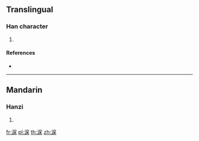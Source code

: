 {{character info/new}}
==Translingual==

===Han character===
{{Han char|rn=85|rad=水|as=08|sn=11|four=33194|canj=EHSD,EISD}}

# {{defn|Han|sort=水08}}

====References====
* {{Han ref|kx=0631.120|dkj=17680|hdz=31662.060|uh=6DED|ud=28141|bh=D5F8|bd=54776}}

----

==Mandarin==

===Hanzi===
{{cmn-hanzi|pin=[[liǎn]] ([[lian3]]), [[qú]] ([[qu2]]), [[shěn]] ([[shen3]])|wg=lien<sup>3</sup>, ch'ü<sup>2</sup>, shen<sup>3</sup>}}

# {{defn|lang=cmn|sort=水08}}

[[fr:淭]]
[[pl:淭]]
[[th:淭]]
[[zh:淭]]